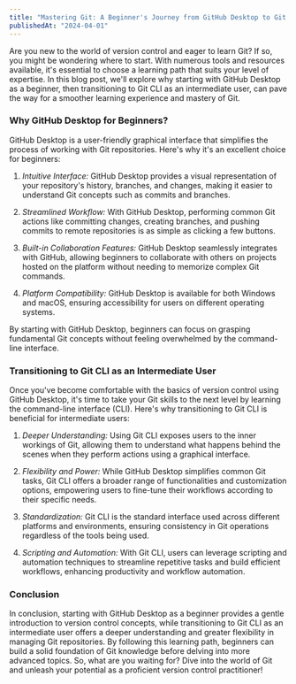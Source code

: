 ```yaml
---
title: "Mastering Git: A Beginner's Journey from GitHub Desktop to Git CLI"
publishedAt: "2024-04-01"
---
```


 Are you new to the world of version control and eager to learn Git? If so, you might be wondering where to start. With numerous tools and resources available, it's essential to choose a learning path that suits your level of expertise. In this blog post, we'll explore why starting with GitHub Desktop as a beginner, then transitioning to Git CLI as an intermediate user, can pave the way for a smoother learning experience and mastery of Git.

### Why GitHub Desktop for Beginners?

GitHub Desktop is a user-friendly graphical interface that simplifies the process of working with Git repositories. Here's why it's an excellent choice for beginners:

1. *Intuitive Interface:* GitHub Desktop provides a visual representation of your repository's history, branches, and changes, making it easier to understand Git concepts such as commits and branches.
    
2. *Streamlined Workflow:* With GitHub Desktop, performing common Git actions like committing changes, creating branches, and pushing commits to remote repositories is as simple as clicking a few buttons.
    
3. *Built-in Collaboration Features:* GitHub Desktop seamlessly integrates with GitHub, allowing beginners to collaborate with others on projects hosted on the platform without needing to memorize complex Git commands.
    
4. *Platform Compatibility:* GitHub Desktop is available for both Windows and macOS, ensuring accessibility for users on different operating systems.
    

By starting with GitHub Desktop, beginners can focus on grasping fundamental Git concepts without feeling overwhelmed by the command-line interface.

### Transitioning to Git CLI as an Intermediate User

Once you've become comfortable with the basics of version control using GitHub Desktop, it's time to take your Git skills to the next level by learning the command-line interface (CLI). Here's why transitioning to Git CLI is beneficial for intermediate users:

1. *Deeper Understanding:* Using Git CLI exposes users to the inner workings of Git, allowing them to understand what happens behind the scenes when they perform actions using a graphical interface.
    
2. *Flexibility and Power:* While GitHub Desktop simplifies common Git tasks, Git CLI offers a broader range of functionalities and customization options, empowering users to fine-tune their workflows according to their specific needs.
    
3. *Standardization:* Git CLI is the standard interface used across different platforms and environments, ensuring consistency in Git operations regardless of the tools being used.
    
4. *Scripting and Automation:* With Git CLI, users can leverage scripting and automation techniques to streamline repetitive tasks and build efficient workflows, enhancing productivity and workflow automation.
    

### Conclusion

In conclusion, starting with GitHub Desktop as a beginner provides a gentle introduction to version control concepts, while transitioning to Git CLI as an intermediate user offers a deeper understanding and greater flexibility in managing Git repositories. By following this learning path, beginners can build a solid foundation of Git knowledge before delving into more advanced topics. So, what are you waiting for? Dive into the world of Git and unleash your potential as a proficient version control practitioner!